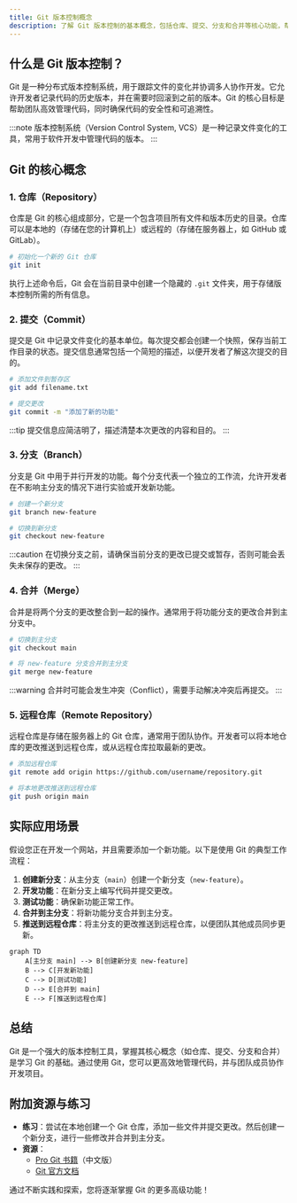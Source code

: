 ```yaml
---
title: Git 版本控制概念
description: 了解 Git 版本控制的基本概念，包括仓库、提交、分支和合并等核心功能，帮助初学者掌握 Git 的基础知识。
---
```


## 什么是 Git 版本控制？

Git 是一种分布式版本控制系统，用于跟踪文件的变化并协调多人协作开发。它允许开发者记录代码的历史版本，并在需要时回滚到之前的版本。Git 的核心目标是帮助团队高效管理代码，同时确保代码的安全性和可追溯性。

:::note
版本控制系统（Version Control System, VCS）是一种记录文件变化的工具，常用于软件开发中管理代码的版本。
:::

## Git 的核心概念

### 1. 仓库（Repository）
仓库是 Git 的核心组成部分，它是一个包含项目所有文件和版本历史的目录。仓库可以是本地的（存储在您的计算机上）或远程的（存储在服务器上，如 GitHub 或 GitLab）。

```bash
# 初始化一个新的 Git 仓库
git init
```

执行上述命令后，Git 会在当前目录中创建一个隐藏的 `.git` 文件夹，用于存储版本控制所需的所有信息。

### 2. 提交（Commit）
提交是 Git 中记录文件变化的基本单位。每次提交都会创建一个快照，保存当前工作目录的状态。提交信息通常包括一个简短的描述，以便开发者了解这次提交的目的。

```bash
# 添加文件到暂存区
git add filename.txt

# 提交更改
git commit -m "添加了新的功能"
```

:::tip
提交信息应简洁明了，描述清楚本次更改的内容和目的。
:::

### 3. 分支（Branch）
分支是 Git 中用于并行开发的功能。每个分支代表一个独立的工作流，允许开发者在不影响主分支的情况下进行实验或开发新功能。

```bash
# 创建一个新分支
git branch new-feature

# 切换到新分支
git checkout new-feature
```

:::caution
在切换分支之前，请确保当前分支的更改已提交或暂存，否则可能会丢失未保存的更改。
:::

### 4. 合并（Merge）
合并是将两个分支的更改整合到一起的操作。通常用于将功能分支的更改合并到主分支中。

```bash
# 切换到主分支
git checkout main

# 将 new-feature 分支合并到主分支
git merge new-feature
```

:::warning
合并时可能会发生冲突（Conflict），需要手动解决冲突后再提交。
:::

### 5. 远程仓库（Remote Repository）
远程仓库是存储在服务器上的 Git 仓库，通常用于团队协作。开发者可以将本地仓库的更改推送到远程仓库，或从远程仓库拉取最新的更改。

```bash
# 添加远程仓库
git remote add origin https://github.com/username/repository.git

# 将本地更改推送到远程仓库
git push origin main
```

## 实际应用场景

假设您正在开发一个网站，并且需要添加一个新功能。以下是使用 Git 的典型工作流程：

1. **创建新分支**：从主分支（`main`）创建一个新分支（`new-feature`）。
2. **开发功能**：在新分支上编写代码并提交更改。
3. **测试功能**：确保新功能正常工作。
4. **合并到主分支**：将新功能分支合并到主分支。
5. **推送到远程仓库**：将主分支的更改推送到远程仓库，以便团队其他成员同步更新。

```mermaid
graph TD
    A[主分支 main] --> B[创建新分支 new-feature]
    B --> C[开发新功能]
    C --> D[测试功能]
    D --> E[合并到 main]
    E --> F[推送到远程仓库]
```

## 总结

Git 是一个强大的版本控制工具，掌握其核心概念（如仓库、提交、分支和合并）是学习 Git 的基础。通过使用 Git，您可以更高效地管理代码，并与团队成员协作开发项目。

## 附加资源与练习

- **练习**：尝试在本地创建一个 Git 仓库，添加一些文件并提交更改。然后创建一个新分支，进行一些修改并合并到主分支。
- **资源**：
  - [Pro Git 书籍](https://git-scm.com/book/zh/v2)（中文版）
  - [Git 官方文档](https://git-scm.com/doc)

通过不断实践和探索，您将逐渐掌握 Git 的更多高级功能！